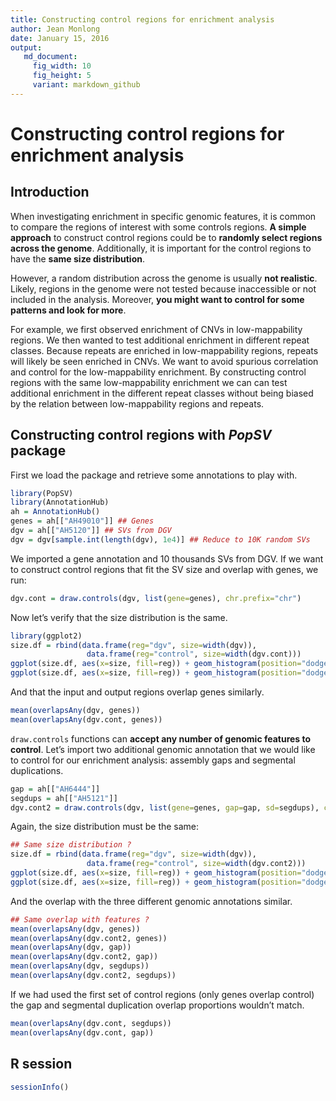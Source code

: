 ```yaml
---
title: Constructing control regions for enrichment analysis
author: Jean Monlong
date: January 15, 2016
output:
   md_document:
     fig_width: 10
     fig_height: 5
     variant: markdown_github
---
```


# Constructing control regions for enrichment analysis

## Introduction

When investigating enrichment in specific genomic features, it is common to compare the regions of interest with some controls regions. **A simple approach** to construct control regions could be to **randomly select regions across the genome**. Additionally, it is important for the control regions to have the **same size distribution**.

However, a random distribution across the genome is usually **not realistic**. Likely, regions in the genome were not tested because inaccessible or not included in the analysis. Moreover, **you might want to control for some patterns and look for more**.

For example, we first observed enrichment of CNVs in low-mappability regions. We then wanted to test additional enrichment in different repeat classes. Because repeats are enriched in low-mappability regions, repeats will likely be seen enriched in CNVs. We want to avoid spurious correlation and control for the low-mappability enrichment. By constructing control regions with the same low-mappability enrichment we can can test additional enrichment in the different repeat classes without being biased by the relation between low-mappability regions and repeats.


## Constructing control regions with *PopSV* package

First we load the package and retrieve some annotations to play with.

```r
library(PopSV)
library(AnnotationHub)
ah = AnnotationHub()
genes = ah[["AH49010"]] ## Genes
dgv = ah[["AH5120"]] ## SVs from DGV
dgv = dgv[sample.int(length(dgv), 1e4)] ## Reduce to 10K random SVs
```

We imported a gene annotation and 10 thousands SVs from DGV. If we want to construct control regions that fit the SV size and overlap with genes, we run:

```r
dgv.cont = draw.controls(dgv, list(gene=genes), chr.prefix="chr")
```

Now let's verify that the size distribution is the same.

```r
library(ggplot2)
size.df = rbind(data.frame(reg="dgv", size=width(dgv)),
                 data.frame(reg="control", size=width(dgv.cont)))
ggplot(size.df, aes(x=size, fill=reg)) + geom_histogram(position="dodge")
ggplot(size.df, aes(x=size, fill=reg)) + geom_histogram(position="dodge") + scale_x_log10()
```

And that the input and output regions overlap genes similarly.

```r
mean(overlapsAny(dgv, genes))
mean(overlapsAny(dgv.cont, genes))
```

`draw.controls` functions can **accept any number of genomic features to control**. Let's import two additional genomic annotation that we would like to control for our enrichment analysis: assembly gaps and segmental duplications.

```r
gap = ah[["AH6444"]]
segdups = ah[["AH5121"]]
dgv.cont2 = draw.controls(dgv, list(gene=genes, gap=gap, sd=segdups), chr.prefix="chr")
```

Again, the size distribution must be the same:

```r
## Same size distribution ?
size.df = rbind(data.frame(reg="dgv", size=width(dgv)),
                 data.frame(reg="control", size=width(dgv.cont2)))
ggplot(size.df, aes(x=size, fill=reg)) + geom_histogram(position="dodge")
ggplot(size.df, aes(x=size, fill=reg)) + geom_histogram(position="dodge") + scale_x_log10()
```

And the overlap with the three different genomic annotations similar.

```r
## Same overlap with features ?
mean(overlapsAny(dgv, genes))
mean(overlapsAny(dgv.cont2, genes))
mean(overlapsAny(dgv, gap))
mean(overlapsAny(dgv.cont2, gap))
mean(overlapsAny(dgv, segdups))
mean(overlapsAny(dgv.cont2, segdups))
```

If we had used the first set of control regions (only genes overlap control) the gap and segmental duplication overlap proportions wouldn't match.

```r
mean(overlapsAny(dgv.cont, segdups))
mean(overlapsAny(dgv.cont, gap))
```

## R session

```r
sessionInfo()
```
